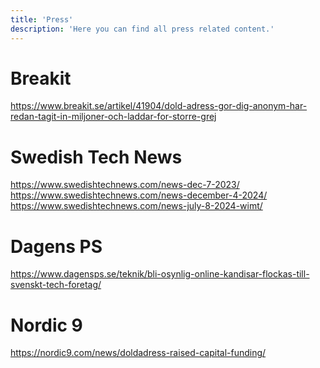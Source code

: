 ```yaml
---
title: 'Press'
description: 'Here you can find all press related content.'
---
```




# Breakit
https://www.breakit.se/artikel/41904/dold-adress-gor-dig-anonym-har-redan-tagit-in-miljoner-och-laddar-for-storre-grej

# Swedish Tech News
https://www.swedishtechnews.com/news-dec-7-2023/
https://www.swedishtechnews.com/news-december-4-2024/
https://www.swedishtechnews.com/news-july-8-2024-wimt/

# Dagens PS
https://www.dagensps.se/teknik/bli-osynlig-online-kandisar-flockas-till-svenskt-tech-foretag/

# Nordic 9
https://nordic9.com/news/doldadress-raised-capital-funding/